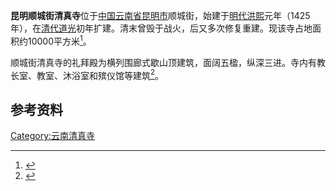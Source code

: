 {{Infobox religious building
|image=
|caption=
|building_name=昆明顺城街清真寺
|location={{PRC}}[[云南省|云南省]][[昆明市|昆明市]][[五华区|五华区]]
|geo=
|religious_affiliation=[[伊斯兰教|伊斯兰教]]
|region=
|prefecture=
|status=
|website=
|architect=
|architecture_type=清真寺
|architecture_style=
|year_completed=
|construction_cost=
|capacity=
|dome_quantity=
|dome_height_outer=
|dome_dia_outer=
|minaret_quantity=
|minaret_height=
}}
'''昆明顺城街清真寺'''位于[[中国|中国]][[云南省|云南省]][[昆明市|昆明市]]顺城街，始建于[[明代|明代]][[洪熙|洪熙]]元年（1425年），在[[清代|清代]][[道光|道光]]初年扩建。清末曾毁于战火，后又多次修复重建。现该寺占地面积约10000平方米<ref>{{cite web | language = zh-cn | publisher = 伊斯兰之光 | title = 昆明顺城街清真寺 | url = http://www.norislam.com/?viewnews-7315l | date = 2009-06-12 | accessdate = 2011-10-05 | archive-date = 2016-03-04 | archive-url = https://web.archive.org/web/20160304191936/http://www.norislam.com/?viewnews-7315l | dead-url = no }}</ref>。

顺城街清真寺的礼拜殿为横列围廊式歇山顶建筑，面阔五楹，纵深三进。寺内有教长室、教室、沐浴室和殡仪馆等建筑<ref>{{cite book zh |author=辞海编纂委员会 |title=《辞海》（1999年版） |format=M |edition=1 |location=上海 |publisher=上海辞书出  版社 |date=2000 |pages= |id= ISBN 7-5326-0630-9}}</ref>。

==参考资料==
{{reflist}}
[[Category:云南清真寺|Category:云南清真寺]]